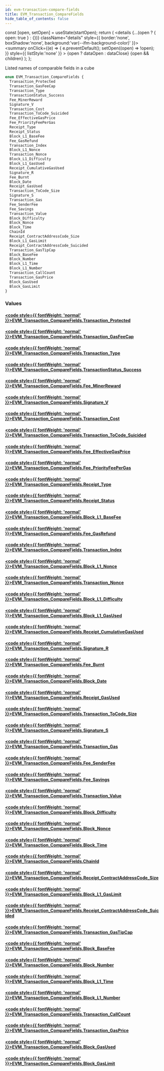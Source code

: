 ```yaml
---
id: evm-transaction-compare-fields
title: EVM_Transaction_CompareFields
hide_table_of_contents: false
---
```







  const [open, setOpen] = useState(startOpen);
  return (
    <details {...(open ? { open: true } : {})} className="details" style={{ border:'none', boxShadow:'none', background:'var(--ifm-background-color)' }}>
      <summary
        onClick={(e) => {
          e.preventDefault();
          setOpen((open) => !open);
        }}
        style={{ listStyle:'none' }}
      >
      {open ? dataOpen : dataClose}
      </summary>
      {open && children}
    </details>
  );
};








Listed names of comparable fields in a cube


```graphql
enum EVM_Transaction_CompareFields {
  Transaction_Protected
  Transaction_GasFeeCap
  Transaction_Type
  TransactionStatus_Success
  Fee_MinerReward
  Signature_V
  Transaction_Cost
  Transaction_ToCode_Suicided
  Fee_EffectiveGasPrice
  Fee_PriorityFeePerGas
  Receipt_Type
  Receipt_Status
  Block_L1_BaseFee
  Fee_GasRefund
  Transaction_Index
  Block_L1_Nonce
  Transaction_Nonce
  Block_L1_Difficulty
  Block_L1_GasUsed
  Receipt_CumulativeGasUsed
  Signature_R
  Fee_Burnt
  Block_Date
  Receipt_GasUsed
  Transaction_ToCode_Size
  Signature_S
  Transaction_Gas
  Fee_SenderFee
  Fee_Savings
  Transaction_Value
  Block_Difficulty
  Block_Nonce
  Block_Time
  ChainId
  Receipt_ContractAddressCode_Size
  Block_L1_GasLimit
  Receipt_ContractAddressCode_Suicided
  Transaction_GasTipCap
  Block_BaseFee
  Block_Number
  Block_L1_Time
  Block_L1_Number
  Transaction_CallCount
  Transaction_GasPrice
  Block_GasUsed
  Block_GasLimit
}
```




### Values

#### [<code style={{ fontWeight: 'normal' }}>EVM_Transaction_CompareFields.<b>Transaction_Protected</b></code>](#)  
> 
> 
> 
> 

#### [<code style={{ fontWeight: 'normal' }}>EVM_Transaction_CompareFields.<b>Transaction_GasFeeCap</b></code>](#)  
> 
> 
> 
> 

#### [<code style={{ fontWeight: 'normal' }}>EVM_Transaction_CompareFields.<b>Transaction_Type</b></code>](#)  
> 
> 
> 
> 

#### [<code style={{ fontWeight: 'normal' }}>EVM_Transaction_CompareFields.<b>TransactionStatus_Success</b></code>](#)  
> 
> 
> 
> 

#### [<code style={{ fontWeight: 'normal' }}>EVM_Transaction_CompareFields.<b>Fee_MinerReward</b></code>](#)  
> 
> 
> 
> 

#### [<code style={{ fontWeight: 'normal' }}>EVM_Transaction_CompareFields.<b>Signature_V</b></code>](#)  
> 
> 
> 
> 

#### [<code style={{ fontWeight: 'normal' }}>EVM_Transaction_CompareFields.<b>Transaction_Cost</b></code>](#)  
> 
> 
> 
> 

#### [<code style={{ fontWeight: 'normal' }}>EVM_Transaction_CompareFields.<b>Transaction_ToCode_Suicided</b></code>](#)  
> 
> 
> 
> 

#### [<code style={{ fontWeight: 'normal' }}>EVM_Transaction_CompareFields.<b>Fee_EffectiveGasPrice</b></code>](#)  
> 
> 
> 
> 

#### [<code style={{ fontWeight: 'normal' }}>EVM_Transaction_CompareFields.<b>Fee_PriorityFeePerGas</b></code>](#)  
> 
> 
> 
> 

#### [<code style={{ fontWeight: 'normal' }}>EVM_Transaction_CompareFields.<b>Receipt_Type</b></code>](#)  
> 
> 
> 
> 

#### [<code style={{ fontWeight: 'normal' }}>EVM_Transaction_CompareFields.<b>Receipt_Status</b></code>](#)  
> 
> 
> 
> 

#### [<code style={{ fontWeight: 'normal' }}>EVM_Transaction_CompareFields.<b>Block_L1_BaseFee</b></code>](#)  
> 
> 
> 
> 

#### [<code style={{ fontWeight: 'normal' }}>EVM_Transaction_CompareFields.<b>Fee_GasRefund</b></code>](#)  
> 
> 
> 
> 

#### [<code style={{ fontWeight: 'normal' }}>EVM_Transaction_CompareFields.<b>Transaction_Index</b></code>](#)  
> 
> 
> 
> 

#### [<code style={{ fontWeight: 'normal' }}>EVM_Transaction_CompareFields.<b>Block_L1_Nonce</b></code>](#)  
> 
> 
> 
> 

#### [<code style={{ fontWeight: 'normal' }}>EVM_Transaction_CompareFields.<b>Transaction_Nonce</b></code>](#)  
> 
> 
> 
> 

#### [<code style={{ fontWeight: 'normal' }}>EVM_Transaction_CompareFields.<b>Block_L1_Difficulty</b></code>](#)  
> 
> 
> 
> 

#### [<code style={{ fontWeight: 'normal' }}>EVM_Transaction_CompareFields.<b>Block_L1_GasUsed</b></code>](#)  
> 
> 
> 
> 

#### [<code style={{ fontWeight: 'normal' }}>EVM_Transaction_CompareFields.<b>Receipt_CumulativeGasUsed</b></code>](#)  
> 
> 
> 
> 

#### [<code style={{ fontWeight: 'normal' }}>EVM_Transaction_CompareFields.<b>Signature_R</b></code>](#)  
> 
> 
> 
> 

#### [<code style={{ fontWeight: 'normal' }}>EVM_Transaction_CompareFields.<b>Fee_Burnt</b></code>](#)  
> 
> 
> 
> 

#### [<code style={{ fontWeight: 'normal' }}>EVM_Transaction_CompareFields.<b>Block_Date</b></code>](#)  
> 
> 
> 
> 

#### [<code style={{ fontWeight: 'normal' }}>EVM_Transaction_CompareFields.<b>Receipt_GasUsed</b></code>](#)  
> 
> 
> 
> 

#### [<code style={{ fontWeight: 'normal' }}>EVM_Transaction_CompareFields.<b>Transaction_ToCode_Size</b></code>](#)  
> 
> 
> 
> 

#### [<code style={{ fontWeight: 'normal' }}>EVM_Transaction_CompareFields.<b>Signature_S</b></code>](#)  
> 
> 
> 
> 

#### [<code style={{ fontWeight: 'normal' }}>EVM_Transaction_CompareFields.<b>Transaction_Gas</b></code>](#)  
> 
> 
> 
> 

#### [<code style={{ fontWeight: 'normal' }}>EVM_Transaction_CompareFields.<b>Fee_SenderFee</b></code>](#)  
> 
> 
> 
> 

#### [<code style={{ fontWeight: 'normal' }}>EVM_Transaction_CompareFields.<b>Fee_Savings</b></code>](#)  
> 
> 
> 
> 

#### [<code style={{ fontWeight: 'normal' }}>EVM_Transaction_CompareFields.<b>Transaction_Value</b></code>](#)  
> 
> 
> 
> 

#### [<code style={{ fontWeight: 'normal' }}>EVM_Transaction_CompareFields.<b>Block_Difficulty</b></code>](#)  
> 
> 
> 
> 

#### [<code style={{ fontWeight: 'normal' }}>EVM_Transaction_CompareFields.<b>Block_Nonce</b></code>](#)  
> 
> 
> 
> 

#### [<code style={{ fontWeight: 'normal' }}>EVM_Transaction_CompareFields.<b>Block_Time</b></code>](#)  
> 
> 
> 
> 

#### [<code style={{ fontWeight: 'normal' }}>EVM_Transaction_CompareFields.<b>ChainId</b></code>](#)  
> 
> 
> 
> 

#### [<code style={{ fontWeight: 'normal' }}>EVM_Transaction_CompareFields.<b>Receipt_ContractAddressCode_Size</b></code>](#)  
> 
> 
> 
> 

#### [<code style={{ fontWeight: 'normal' }}>EVM_Transaction_CompareFields.<b>Block_L1_GasLimit</b></code>](#)  
> 
> 
> 
> 

#### [<code style={{ fontWeight: 'normal' }}>EVM_Transaction_CompareFields.<b>Receipt_ContractAddressCode_Suicided</b></code>](#)  
> 
> 
> 
> 

#### [<code style={{ fontWeight: 'normal' }}>EVM_Transaction_CompareFields.<b>Transaction_GasTipCap</b></code>](#)  
> 
> 
> 
> 

#### [<code style={{ fontWeight: 'normal' }}>EVM_Transaction_CompareFields.<b>Block_BaseFee</b></code>](#)  
> 
> 
> 
> 

#### [<code style={{ fontWeight: 'normal' }}>EVM_Transaction_CompareFields.<b>Block_Number</b></code>](#)  
> 
> 
> 
> 

#### [<code style={{ fontWeight: 'normal' }}>EVM_Transaction_CompareFields.<b>Block_L1_Time</b></code>](#)  
> 
> 
> 
> 

#### [<code style={{ fontWeight: 'normal' }}>EVM_Transaction_CompareFields.<b>Block_L1_Number</b></code>](#)  
> 
> 
> 
> 

#### [<code style={{ fontWeight: 'normal' }}>EVM_Transaction_CompareFields.<b>Transaction_CallCount</b></code>](#)  
> 
> 
> 
> 

#### [<code style={{ fontWeight: 'normal' }}>EVM_Transaction_CompareFields.<b>Transaction_GasPrice</b></code>](#)  
> 
> 
> 
> 

#### [<code style={{ fontWeight: 'normal' }}>EVM_Transaction_CompareFields.<b>Block_GasUsed</b></code>](#)  
> 
> 
> 
> 

#### [<code style={{ fontWeight: 'normal' }}>EVM_Transaction_CompareFields.<b>Block_GasLimit</b></code>](#)  
> 
> 
> 
> 



